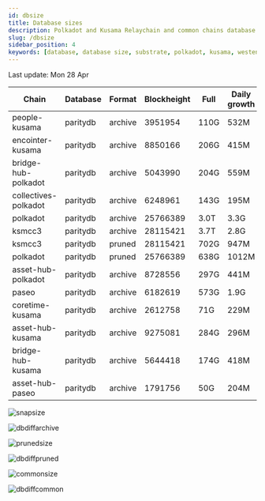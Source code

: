 ```yaml
---
id: dbsize
title: Database sizes
description: Polkadot and Kusama Relaychain and common chains database sizes
slug: /dbsize
sidebar_position: 4
keywords: [database, database size, substrate, polkadot, kusama, westend]
---
```



Last update: Mon 28 Apr

| Chain    | Database   | Format | Blockheight | Full         | Daily growth |
| ------------------------| ----------- | -------- | ------- | ---------- | ----- | 
| people-kusama | paritydb | archive | 3951954 | 110G | 532M |
| encointer-kusama | paritydb | archive | 8850166 | 206G | 415M |
| bridge-hub-polkadot | paritydb | archive | 5043990 | 204G | 559M |
| collectives-polkadot | paritydb | archive | 6248961 | 143G | 195M |
| polkadot | paritydb | archive | 25766389 | 3.0T | 3.3G |
| ksmcc3 | paritydb | archive | 28115421 | 3.7T | 2.8G |
| ksmcc3 | paritydb | pruned | 28115421 | 702G | 947M |
| polkadot | paritydb | pruned | 25766389 | 638G | 1012M |
| asset-hub-polkadot | paritydb | archive | 8728556 | 297G | 441M |
| paseo | paritydb | archive | 6182619 | 573G | 1.9G |
| coretime-kusama | paritydb | archive | 2612758 | 71G | 229M |
| asset-hub-kusama | paritydb | archive | 9275081 | 284G | 296M |
| bridge-hub-kusama | paritydb | archive | 5644418 | 174G | 418M |
| asset-hub-paseo | paritydb | archive | 1791756 | 50G | 204M |

![snapsize](/img/archivesize.png)

![dbdiffarchive](/img/dbdiffrelay.png)

![prunedsize](/img/prunedsize.png)

![dbdiffpruned](/img/dbdiffpruned.png)

![commonsize](/img/commonsize.png)

![dbdiffcommon](/img/dbdiffcommon.png)
